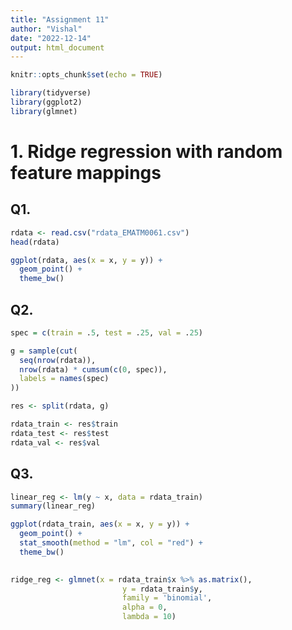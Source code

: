```yaml
---
title: "Assignment 11"
author: "Vishal"
date: "2022-12-14"
output: html_document
---
```


```r
knitr::opts_chunk$set(echo = TRUE)
```

```r
library(tidyverse)
library(ggplot2)
library(glmnet)
```

# 1. Ridge regression with random feature mappings
## Q1.

```r
rdata <- read.csv("rdata_EMATM0061.csv")
head(rdata)
```


```r
ggplot(rdata, aes(x = x, y = y)) +
  geom_point() +
  theme_bw()
```
## Q2.
```r
spec = c(train = .5, test = .25, val = .25)

g = sample(cut(
  seq(nrow(rdata)), 
  nrow(rdata) * cumsum(c(0, spec)),
  labels = names(spec)
))

res <- split(rdata, g)

rdata_train <- res$train
rdata_test <- res$test
rdata_val <- res$val
```

## Q3.
```r
linear_reg <- lm(y ~ x, data = rdata_train)
summary(linear_reg)
```

```r
ggplot(rdata_train, aes(x = x, y = y)) +
  geom_point() +
  stat_smooth(method = "lm", col = "red") +
  theme_bw()
  
```
```r
ridge_reg <- glmnet(x = rdata_train$x %>% as.matrix(), 
                         y = rdata_train$y, 
                         family = 'binomial',
                         alpha = 0,
                         lambda = 10)
```

